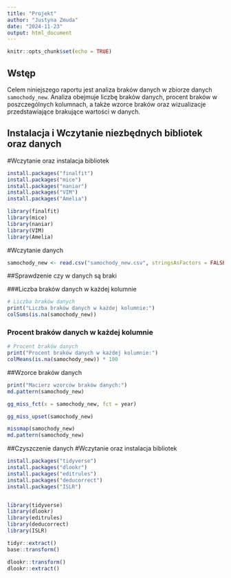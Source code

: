 ```yaml
---
title: "Projekt"
author: "Justyna Zmuda"
date: "2024-11-23"
output: html_document
---
```


```r
knitr::opts_chunk$set(echo = TRUE)
```

## Wstęp

Celem niniejszego raportu jest analiza braków danych w zbiorze danych `samochody_new`. Analiza obejmuje liczbę braków danych, procent braków w poszczególnych kolumnach, a także wzorce braków oraz wizualizacje przedstawiające brakujące wartości w danych.

## Instalacja i Wczytanie niezbędnych bibliotek oraz danych

#Wczytanie oraz instalacja bibliotek

```r

install.packages("finalfit")
install.packages("mice")
install.packages("naniar")
install.packages("VIM")
install.packages("Amelia")

library(finalfit)
library(mice)
library(naniar)
library(VIM)
library(Amelia)

```

#Wczytanie danych

```r
samochody_new <- read.csv("samochody_new.csv", stringsAsFactors = FALSE)
```

##Sprawdzenie czy w danych są braki

###Liczba braków danych w  każdej kolumnie

```r
# Liczba braków danych
print("Liczba braków danych w każdej kolumnie:")
colSums(is.na(samochody_new))
```

### Procent braków danych w każdej kolumnie


```r
# Procent braków danych
print("Procent braków danych w każdej kolumnie:")
colMeans(is.na(samochody_new)) * 100
```

##Wzorce braków danych

```r
print("Macierz wzorców braków danych:")
md.pattern(samochody_new) 

gg_miss_fct(x = samochody_new, fct = year)

gg_miss_upset(samochody_new)

missmap(samochody_new)
md.pattern(samochody_new)

```

##Czyszczenie danych
#Wczytanie oraz instalacja bibliotek

```r

install.packages("tidyverse")
install.packages("dlookr")
install.packages("editrules")
install.packages("deducorrect")
install.packages("ISLR")


library(tidyverse)
library(dlookr)
library(editrules)
library(deducorrect)
library(ISLR)

tidyr::extract()
base::transform()

dlookr::transform()
dlookr::extract()

```
